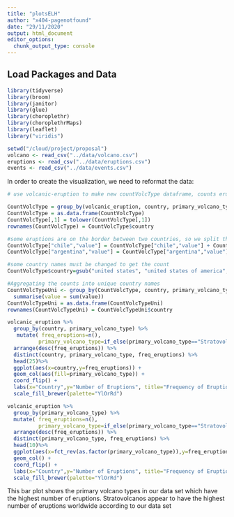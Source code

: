```yaml
---
title: "plotsELH"
author: "x404-pagenotfound"
date: "29/11/2020"
output: html_document
editor_options: 
  chunk_output_type: console
---
```


## Load Packages and Data

```r
library(tidyverse)
library(broom)
library(janitor)
library(glue)
library(choroplethr)
library(choroplethrMaps)
library(leaflet)
library("viridis")  
```

```r
setwd("/cloud/project/proposal")
volcano <- read_csv("../data/volcano.csv")
eruptions <- read_csv("../data/eruptions.csv")
events <- read_csv("../data/events.csv")

```

In order to create the visualization, we need to reformat the data:

```r
# use volcanic-eruption to make new countVolcType dataframe, counts eruptions in each country by volcano type

CountVolcType = group_by(volcanic_eruption, country, primary_volcano_type) %>% summarise(value = n())
CountVolcType = as.data.frame(CountVolcType)
CountVolcType[,1] = tolower(CountVolcType[,1])
rownames(CountVolcType) = CountVolcType$country

#some eruptions are on the border between two countries, so we split that count between each country
CountVolcType["chile","value"] = CountVolcType["chile","value"] + CountVolcType["chile-argentina","value"]/2
CountVolcType["argentina","value"] = CountVolcType["argentina","value"] + CountVolcType["chile-argentina","value"]/2

#some country names must be changed to get the count
CountVolcType$country=gsub("united states", "united states of america", CountVolcType$country)

#Aggregating the counts into unique country names
CountVolcTypeUni <- group_by(CountVolcType, country, primary_volcano_type) %>%
  summarise(value = sum(value))
CountVolcTypeUni = as.data.frame(CountVolcTypeUni)
rownames(CountVolcTypeUni) = CountVolcTypeUni$country

```

```r

volcanic_eruption %>%
  group_by(country, primary_volcano_type) %>%
   mutate( freq_eruptions=n(),
          primary_volcano_type=if_else(primary_volcano_type=="Stratovolcano(es)", "Stratovolcano", primary_volcano_type) ) %>%
  arrange(desc(freq_eruptions)) %>%
  distinct(country, primary_volcano_type, freq_eruptions) %>%
  head(25)%>%
  ggplot(aes(x=country,y=freq_eruptions)) +
  geom_col(aes(fill=primary_volcano_type)) +
  coord_flip() +
  labs(x="Country",y="Number of Eruptions", title="Frequency of Eruptions by Country", subtitle="and Vocano Type", fill="Primary Volcano Type") +
  scale_fill_brewer(palette="YlOrRd")


```

```r

volcanic_eruption %>%
  group_by(primary_volcano_type) %>%
  mutate( freq_eruptions=n(),
          primary_volcano_type=if_else(primary_volcano_type=="Stratovolcano(es)", "Stratovolcano", primary_volcano_type) ) %>%
  arrange(desc(freq_eruptions)) %>%
  distinct(primary_volcano_type, freq_eruptions) %>%
  head(10)%>%
  ggplot(aes(x=fct_rev(as.factor(primary_volcano_type)),y=freq_eruptions,fill=primary_volcano_type)) +
  geom_col() +
  coord_flip() +
  labs(x="Country",y="Number of Eruptions", title="Frequency of Eruptions byVocano Type") +
  scale_fill_brewer(palette="YlOrRd")

```

This bar plot shows the primary volcano types in our data set which have the highest number of eruptions. Stratovolcanos appear to have the highest number of eruptions worldwide according to our data set